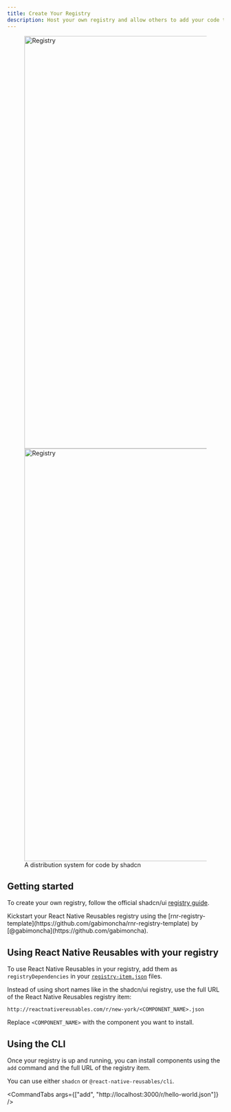 ```yaml
---
title: Create Your Registry
description: Host your own registry and allow others to add your code to their projects.
---
```



<figure className="flex flex-col">
  <Image
    src="/images/registry-light.png"
    width="1432"
    height="960"
    alt="Registry"
    className="w-full overflow-hidden rounded-lg border dark:hidden"
  />
  <Image
    src="/images/registry-dark.png"
    width="1432"
    height="960"
    alt="Registry"
    className="hidden w-full overflow-hidden rounded-lg border shadow-sm dark:block"
  />
  <figcaption className="text-center text-sm text-gray-500">
    A distribution system for code by shadcn
  </figcaption>
</figure>


## Getting started

To create your own registry, follow the official shadcn/ui [registry guide](https://ui.shadcn.com/docs/registry).

<Callout type="info" title="Community template">
  Kickstart your React Native Reusables registry using the [rnr-registry-template](https://github.com/gabimoncha/rnr-registry-template) by [@gabimoncha](https://github.com/gabimoncha).
</Callout>

<div className="h-5" />

## Using React Native Reusables with your registry

To use React Native Reusables in your registry, add them as `registryDependencies` in your [`registry-item.json`](https://ui.shadcn.com/docs/registry/registry-item-json) files.

Instead of using short names like in the shadcn/ui registry, use the full URL of the React Native Reusables registry item:

```
http://reactnativereusables.com/r/new-york/<COMPONENT_NAME>.json
```

Replace `<COMPONENT_NAME>` with the component you want to install.

<div className="h-5" />

## Using the CLI

Once your registry is up and running, you can install components using the `add` command and the full URL of the registry item.

You can use either `shadcn` or `@react-native-reusables/cli`.

<CommandTabs args={["add", "http://localhost:3000/r/hello-world.json"]} />

